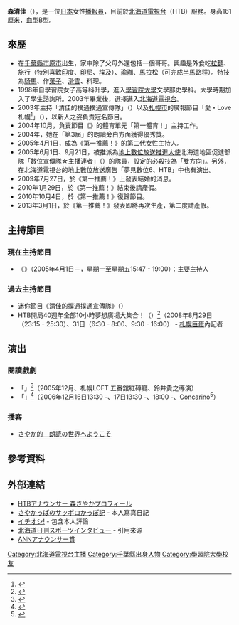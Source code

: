 {{about|[[北海道電視台|北海道電視台]]主播|[[NHK_World_TV|NHK World TV]]的氣象預報員|森清佳 (氣象播報員)|壘球運動員|森沙耶香}}
{{prose|time=2013-07-22T10:55:38+00:00}}
{{Infobox announcer (日本)
|姓名=森清佳
|平假名={{lang|ja|もり さやか}}
|圖片= 
|File size= 
|圖片敘述= 
|本名=森清佳 
|暱稱=
|出身地={{JPN}}[[千葉縣|千葉縣]][[市原市|市原市]] 
|國籍={{JPN}} 
|出生日期={{birth date and age|1979|9|6}}
|逝世日期= 
|血型=[[B型|B]] 
|最終學歷=[[學習院大學|學習院大學]]文學部史學科
|所屬電視台=[[北海道電視台|北海道電視台]] 
|所屬事務所=
|部署= 
|職歷=
|活動期間=2003年迄今
|類型=情報、綜藝、新聞
|配偶=有 
|家族= 
|網站=[https://web.archive.org/web/20130525030430/http://www.htb.co.jp/announcers/profile/mori.html  HTB] 
|現在演出節目=《{{link-ja|第一推薦！|イチオシ!}}》
|過去演出節目=《清佳的撲通撲通宣傳隊》
|其他= 
|備註= 
}}
{{Japanese|japanese=森 さやか|kana=もり さやか|romaji=Mori Sayaka}}
'''森清佳'''（{{bd|1979年|9月6日|catIdx=Mori, Sayaka}}），是一位[[日本|日本]]女性[[播報員|播報員]]，目前於[[北海道電視台|北海道電視台]]（HTB）服務。身高161厘米，血型B型。

== 來歷 ==
* 在[[千葉縣|千葉縣]][[市原市|市原市]]出生，家中除了父母外還包括一個哥哥。興趣是外食吃[[拉麵|拉麵]]、旅行（特別喜歡[[印度|印度]]、[[印尼|印尼]]、[[埃及|埃及]]）、[[瑜珈|瑜珈]]、[[馬拉松|馬拉松]]（可完成[[半程馬拉松|半馬]]路程）。特技為[[騎馬|騎馬]]、作[[和菓子|菓子]]、[[滑雪|滑雪]]、料理。
* 1998年自學習院女子高等科升學，進入[[學習院大學|學習院大學]]文學部史學科。大學時期加入了學生諮詢所。2003年畢業後，選擇進入[[北海道電視台|北海道電視台]]。
* 2003年主持「清佳的撲通撲通宣傳隊」（{{lang|ja|さやかのドキドキ宣伝隊}}）以及[[札幌市|札幌市]]的廣報節目「愛・Love札幌<ref>{{Cite web |url=http://www.city.sapporo.jp/somu/tvradio/ |title=札幌市広報番組案内 |accessdate=2013-07-22 |archive-date=2014-02-28 |archive-url=https://web.archive.org/web/20140228040253/http://www.city.sapporo.jp/somu/tvradio/ |dead-url=no }}</ref>」（{{lang|ja|愛・らぶサッポロ}}），以新人之姿負責冠名節目。
* 2004年10月，負責節目《{{link-ja|第一推薦！|イチオシ!}}》的體育單元「第一體育！」主持工作。
* 2004年，她在「第3屆{{link-ja|ANN主播獎|ANNアナウンサー賞}}」的朗讀旁白方面獲得優秀獎。
* 2005年4月1日，成為《第一推薦！》的第二代女性主持人。
* 2005年6月1日、9月21日，被推派為[[地上數位放送推進大使|地上數位放送推進大使]]北海道地區促進部隊「數位宣傳隊☆主播連者」（{{lang|ja|デジタル宣隊☆アナレンジャー}}）的隊員，設定的必殺技為「雙方向」。另外，在北海道電視台的地上數位放送廣告「夢見數位6、HTB」中也有演出。
* 2009年7月27日，於《第一推薦！》上發表結婚的消息。
* 2010年1月29日，於《第一推薦！》結束後請產假。
* 2010年10月4日，於《第一推薦！》復歸節目。
* 2013年3月1日，於《第一推薦！》發表即將再次生產，第二度請產假。

== 主持節目 ==
=== 現在主持節目 ===
* 《{{link-ja|第一推薦！|イチオシ!}}》（2005年4月1日－，星期一至星期五15:47 - 19:00）：主要主持人

=== 過去主持節目 ===
* 迷你節目《清佳的撲通撲通宣傳隊》（{{lang-ja|さやかのドキドキ宣伝隊}}）
* HTB開局40週年全部10小時夢想廣場大集合！（{{lang-ja|HTB開局40周年全部たしたら10時間ユメミル広場に大集合!!}}）<ref>{{Cite web |url=http://www.htb.co.jp/10h/ |title=全部たしたら10時間ユメミル広場に大集合!! |accessdate=2013-07-22 |archive-date=2011-12-18 |archive-url=https://web.archive.org/web/20111218233845/http://www.htb.co.jp/10h/ |dead-url=no }}</ref>（2008年8月29日（23:15 - 25:30）、31日（6:30 - 8:00、9:30 - 16:00） - [[札幌巨蛋|札幌巨蛋]]內記者

== 演出 ==
=== 閱讀戲劇 ===
*「{{lang|ja|DIARY～失ったガラスの靴を探して～}}」<ref>{{Cite web |url=http://www.htb.co.jp/diary/ |title=DIARY～失ったガラスの靴を探して～ |accessdate=2013-07-22 |archive-date=2013-07-30 |archive-url=https://web.archive.org/web/20130730170351/http://www.htb.co.jp/diary/ |dead-url=no }}</ref>（2005年12月、札幌LOFT 五番舘紅磚廳、鈴井貴之導演）
*「{{lang|ja|Memory～はがされた時間～}}」<ref>{{Cite web |url=http://www.htb.co.jp/memory/ |title=Memory～はがされた時間～ |accessdate=2013-07-22 |archive-date=2016-03-17 |archive-url=https://web.archive.org/web/20160317120444/http://www.htb.co.jp/memory/ |dead-url=no }}</ref>（2006年12月16日13:30 -、17日13:30 -、18:00 -、[[琴似站_(JR北海道)|Concarino]]<ref>{{Cite web |url=http://www.concarino.or.jp/ |title=コンカリーニョHP |access-date=2013-07-22 |archive-url=https://web.archive.org/web/20070116113128/http://www.concarino.or.jp/ |archive-date=2007-01-16 |dead-url=yes }}</ref>）

=== 播客 ===
* [https://web.archive.org/web/20110509184608/http://www.digi6htb.jp/podcast/announcers/mori/roudoku/ さやか的　朗読の世界へようこそ]

== 參考資料 ==
{{reflist}}

== 外部連結 ==
* [https://web.archive.org/web/20130525030430/http://www.htb.co.jp/announcers/profile/mori.html  HTBアナウンサー 森さやかプロフィール] {{ja icon}}
* [http://www.htb.co.jp/announcers/mori/index.html さやかっぱのサッポロかっぽ記] {{Wayback|url=http://www.htb.co.jp/announcers/mori/index.html |date=20121129084652 }} - 本人寫真日記 {{ja icon}}
* [http://www.htb.co.jp/ichi/ イチオシ!] {{Wayback|url=http://www.htb.co.jp/ichi/ |date=20030422233827 }} - 包含本人評論 {{ja icon}}
* [http://www.kita-nikkan.co.jp/tv/tv05032902.htm 北海道日刊スポーツインタビュー]{{dead link|date=2018年1月 |bot=InternetArchiveBot |fix-attempted=yes }} - 引用來源 {{ja icon}}
* [http://www.tv-asahi.co.jp/announcer/topics/055.html ANNアナウンサー賞] {{Wayback|url=http://www.tv-asahi.co.jp/announcer/topics/055.html |date=20130717033232 }} {{ja icon}}

{{北海道電視台主播}}

{{DEFAULTSORT:Mori, Sayaka}}
[[Category:北海道電視台主播|Category:北海道電視台主播]]
[[Category:千葉縣出身人物|Category:千葉縣出身人物]]
[[Category:學習院大學校友|Category:學習院大學校友]]